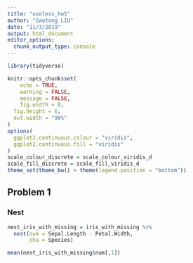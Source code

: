 ```yaml
---
title: "useless_hw5"
author: "Gaotong LIU"
date: "11/3/2019"
output: html_document
editor_options: 
  chunk_output_type: console
---
```


```r
library(tidyverse)

knitr::opts_chunk$set(
	echo = TRUE,
	warning = FALSE,
	message = FALSE,
	fig.width = 8, 
  fig.height = 6,
  out.width = "90%"
)
options(
  ggplot2.continuous.colour = "viridis",
  ggplot2.continuous.fill = "viridis"
)
scale_colour_discrete = scale_colour_viridis_d
scale_fill_discrete = scale_fill_viridis_d
theme_set(theme_bw() + theme(legend.position = "bottom"))
```

## Problem 1
### Nest
```r

nest_iris_with_missing = iris_with_missing %>% 
  nest(num = Sepal.Length : Petal.Width,
       cha = Species)

mean(nest_iris_with_missing$num[,1])
```

